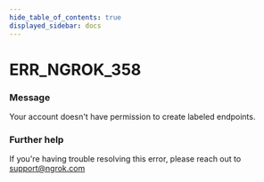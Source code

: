 ```yaml
---
hide_table_of_contents: true
displayed_sidebar: docs
---
```



# ERR_NGROK_358

### Message

Your account doesn't have permission to create labeled endpoints.

<ErrorDetails error="err_ngrok_358" />

### Further help

If you're having trouble resolving this error, please reach out to [support@ngrok.com](mailto:support@ngrok.com?subject=Help%20with%20ERR_NGROK_358)
